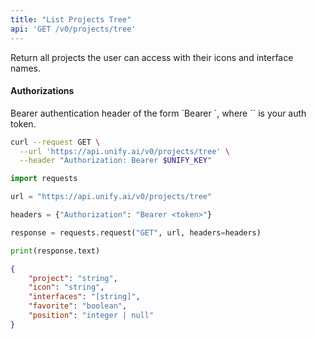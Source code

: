```yaml
---
title: "List Projects Tree"
api: 'GET /v0/projects/tree'
---
```

Return all projects the user can access with their icons and interface names.

#### Authorizations

<ParamField header="Authorization" type="string" required="true">
  Bearer authentication header of the form `Bearer <token>`, where `<token>` is your auth token.
</ParamField>

<RequestExample>

```bash cURL
curl --request GET \
  --url 'https://api.unify.ai/v0/projects/tree' \
  --header "Authorization: Bearer $UNIFY_KEY"
```

```python Python
import requests

url = "https://api.unify.ai/v0/projects/tree"

headers = {"Authorization": "Bearer <token>"}

response = requests.request("GET", url, headers=headers)

print(response.text)
```

</RequestExample>
<ResponseExample>

```json 200
{
    "project": "string",
    "icon": "string",
    "interfaces": "[string]",
    "favorite": "boolean",
    "position": "integer | null"
}
```

</ResponseExample>
